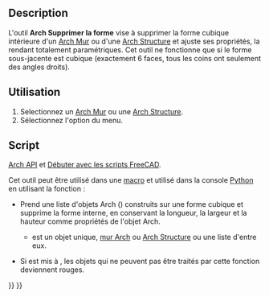 <languages/>

{{Docnav/fr
|[[Arch_SelectNonSolidMeshes/fr|Sélection de maillages non-manifold]]
|[[Arch_CloseHoles/fr|Boucher des trous]]
|[[BIM_Workbench/fr|Atelier BIM]]
|IconL=Arch_SelectNonManifold.svg
|IconR=Arch_CloseHoles.svg
|IconC=Workbench_BIM.svg
}}

{{VeryImportantMessage|Cette commande fait partie de l'ensemble intégré de l'[[BIM_Workbench/fr|atelier BIM]] avec la V1.0<br>
Cette page a été mise à jour pour cette version.}}

{{GuiCommand/fr
|Name=Arch RemoveShape
|Name/fr=Arch Supprimer la forme
|MenuLocation=Utilitaires → Supprimer une forme
|Workbenches=[[BIM_Workbench/fr|BIM]]
|SeeAlso=[[Arch_SplitMesh/fr|Arch Diviser un maillage]], [[Arch_MeshToShape/fr|Arch Maillage en une forme]]
}}

==Description==

L'outil '''Arch Supprimer la forme''' vise à supprimer la forme cubique intérieure d'un [[Arch_Wall/fr|Arch Mur]] ou d'une [[Arch_Structure/fr|Arch Structure]] et ajuste ses propriétés, la rendant totalement paramétriques. Cet outil ne fonctionne que si le forme sous-jacente est cubique (exactement 6 faces, tous les coins ont seulement des angles droits).

<span id="Usage"></span>
==Utilisation==

# Selectionnez un [[Arch_Wall/fr|Arch Mur]] ou une [[Arch_Structure/fr|Arch Structure]].
# Sélectionnez l'option {{MenuCommand|Utilitaires → [[Image:Arch_RemoveShape.svg|16px]] Supprimer une forme}} du menu.

<span id="Scripting"></span>
==Script==

{{Emphasis|Voir aussi :}} [[Arch_API/fr|Arch API]] et [[FreeCAD_Scripting_Basics/fr|Débuter avec les scripts FreeCAD]].

Cet outil peut être utilisé dans une [[Macros/fr|macro]] et utilisé dans la console [[Python/fr|Python]] en utilisant la fonction :

{{Code|code=
removeShape(objs, mark=True)
}}

* Prend une liste d'objets Arch ({{incode|objs}}) construits sur une forme cubique et supprime la forme interne, en conservant la longueur, la largeur et la hauteur comme propriétés de l'objet Arch.
** {{incode|objs}} est un objet unique, [[Arch Wall/fr|mur Arch]] ou [[Arch Structure/fr|Arch Structure]] ou une liste d'entre eux.
* Si {{incode|mark}} est mis à {{incode|True}}, les objets qui ne peuvent pas être traités par cette fonction deviennent rouges.

{{Code|code=
import FreeCAD, Draft, Arch

Box = FreeCAD.ActiveDocument.addObject("Part::Box", "Box")
Box.Length = 1000
Box.Width = 2000
Box.Height = 1000
FreeCAD.ActiveDocument.recompute()

Structure = Arch.makeStructure(Box)
FreeCAD.ActiveDocument.recompute()

Arch.removeShape(Structure)
FreeCAD.ActiveDocument.recompute()
}}


{{Docnav/fr
|[[Arch_SelectNonSolidMeshes/fr|Sélection de maillages non-manifold]]
|[[Arch_CloseHoles/fr|Boucher des trous]]
|[[BIM_Workbench/fr|Atelier BIM]]
|IconL=Arch_SelectNonManifold.svg
|IconR=Arch_CloseHoles.svg
|IconC=Workbench_BIM.svg
}}

{{BIM_Tools_navi{{#translation:}}}}
{{Userdocnavi{{#translation:}}}}